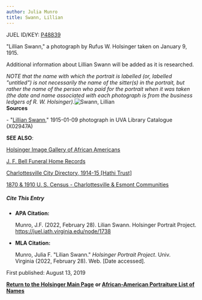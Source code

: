 ```yaml
---
author: Julia Munro
title: Swann, Lillian
---
```

JUEL ID/KEY: [P48839](http://juel.iath.virginia.edu/public_person?person=48839 "P48839")

"Lillian Swann," a photograph by Rufus W. Holsinger taken on January 9, 1915.

Additional information about Lillian Swann will be added as it is researched.

_NOTE that the name with which the portrait is labelled (or, labelled "untitled") is not necessarily the name of the sitter(s) in the portrait, but rather the name of the person who paid for the portrait when it was taken (the date and name associated with each photograph is from the business ledgers of R. W. Holsinger)._![Swann, Lillian](https://iiif.lib.virginia.edu/iiif/uva-lib:1042953/full/778,561/0/default.jpg "Swann, Lillian")  
**Sources**

\- "[Lillian Swann](https://search.lib.virginia.edu/sources/images/items/uva-lib:1042953 "Swann, Lillian")," 1915-01-09 photograph in UVA Library Catalogue (X02947A) 

**SEE ALSO**:

[Holsinger Image Gallery of African Americans](http://rwholsingerphotos.org/images.php "Holsinger Image Gallery of African Americans")

[J. F. Bell Funeral Home Records](http://www2.vcdh.virginia.edu/afam/raceandplace/perl_scripts/funeral_search.html "J. F. Bell Funeral Home Database")

[Charlottesville City Directory, 1914-15 \[Hathi Trust\]](https://catalog.hathitrust.org/Record/101954103 "Charlottesville City Directory, 1914-15") 

[1870 & 1910 U. S. Census - Charlottesville & Esmont Communities](http://www2.vcdh.virginia.edu/afam/raceandplace/census/search_both.html "1870 & 1910 U. S. Census: Charlottesville and Esmont Communities")

##### **Cite This Entry**

*   **APA Citation:**
    
    Munro, J.F. (2022, February 28). Lilian Swann. Holsinger Portrait Project. https://juel.iath.virginia.edu/node/1738
    
*   **MLA Citation:**
    
    Munro, Julia F. "Lilian Swann." _Holsinger Portrait Project_. Univ. Virginia (2022, February 28). Web. \[Date accessed\].
    

First published: August 13, 2019

[**Return to the Holsinger Main Page**](http://juel.iath.virginia.edu/node/980) **or [African-American Portraiture List of Names](http://juel.iath.virginia.edu/node/996)**